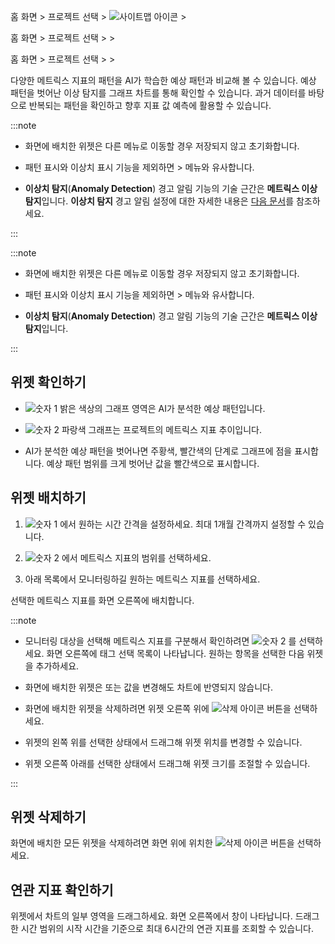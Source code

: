 
<InDoc product="java,php,python,nodejs,dotnet,golang">

홈 화면 &gt; 프로젝트 선택 &gt; ![사이트맵 아이콘](/img/ic-sitemap.svg) <Cmdname sid="sitemap" className="uitext" /> &gt; <Cmdname sid="tag_count_anomaly_detection" className="uitext" />

</InDoc>

<InDoc product="postgresql,mysql,oracle,mssql,mssql-v1,tibero,cubrid,altibase,redis,mongodb,server,kubernetes">

홈 화면 &gt; 프로젝트 선택 &gt; <Cmdname sid="analysis" className="uitext" /> &gt; <Cmdname sid="tag_count_anomaly_detection" className="uitext" />

</InDoc>

<InDoc product='amazon-cloudwatch,amazon-ecs,azure,ncloud'>

홈 화면 &gt; 프로젝트 선택 &gt; <Cmdname sid="metrics" className="uitext" /> &gt; <Cmdname sid="tag_count_anomaly_detection" className="uitext" />

</InDoc>

다양한 메트릭스 지표의 패턴을 AI가 학습한 예상 패턴과 비교해 볼 수 있습니다. 예상 패턴을 벗어난 이상 탐지를 그래프 차트를 통해 확인할 수 있습니다. 과거 데이터를 바탕으로 반복되는 패턴을 확인하고 향후 지표 값 예측에 활용할 수 있습니다.

<Xclude product='amazon-cloudwatch,amazon-ecs,azure,oracle-cloud,ncloud'>

:::note

* 화면에 배치한 위젯은 다른 메뉴로 이동할 경우 저장되지 않고 초기화합니다.

* 패턴 표시와 이상치 표시 기능을 제외하면 <Cmdname sid="analysis" className="uitext" /> &gt; <Cmdname sid="tag_count_chart" className="uitext" /> 메뉴와 유사합니다.

* **이상치 탐지**(**Anomaly Detection**) 경고 알림 기능의 기술 근간은 **메트릭스 이상 탐지**입니다. **이상치 탐지** 경고 알림 설정에 대한 자세한 내용은 [다음 문서](set-event-detect-anomal)를 참조하세요.

:::

</Xclude>


<InDoc product='amazon-cloudwatch,amazon-ecs,azure,oracle-cloud,ncloud'>

:::note

* 화면에 배치한 위젯은 다른 메뉴로 이동할 경우 저장되지 않고 초기화합니다.

* 패턴 표시와 이상치 표시 기능을 제외하면 <Cmdname sid="analysis" className="uitext" /> &gt; <Cmdname sid="tag_count_chart" className="uitext" /> 메뉴와 유사합니다.

* **이상치 탐지**(**Anomaly Detection**) 경고 알림 기능의 기술 근간은 **메트릭스 이상 탐지**입니다. 

:::

</InDoc>

## 위젯 확인하기

<ImgLang img='metrics-detect-abnormal.png' desc='메트릭스 이상 탐지' />

* ![숫자 1](/img/number-01.png) 밝은 색상의 그래프 영역은 AI가 분석한 예상 패턴입니다. 

* ![숫자 2](/img/number-02.png) <span class='normal'>파랑색</span> 그래프는 프로젝트의 메트릭스 지표 추이입니다.

* AI가 분석한 예상 패턴을 벗어나면 <span class='slow'>주황색</span>, <span class='vslow'>빨간색</span>의 단계로 그래프에 점을 표시합니다. 예상 패턴 범위를 크게 벗어난 값을 <span class='vslow'>빨간색</span>으로 표시합니다.

## 위젯 배치하기

<ImgLang img='metrics-detect-abnormal-set-widget.png' desc='메트릭스 이상 탐지' />

1. ![숫자 1](/img/number-01.png) <Cmdname sid="time" className="uitext" />에서 원하는 시간 간격을 설정하세요. 최대 1개월 간격까지 설정할 수 있습니다.

1. ![숫자 2](/img/number-02.png) <Cmdname sid="filter" className="uitext" />에서 메트릭스 지표의 범위를 선택하세요.

1. 아래 목록에서 모니터링하길 원하는 메트릭스 지표를 선택하세요.

선택한 메트릭스 지표를 화면 오른쪽에 배치합니다.

:::note

* 모니터링 대상을 선택해 메트릭스 지표를 구분해서 확인하려면 ![숫자 2](/img/number-02.png) <Cmdname sid="tag" className="uitext" />를 선택하세요. 화면 오른쪽에 태그 선택 목록이 나타납니다. 원하는 항목을 선택한 다음 위젯을 추가하세요.

* 화면에 배치한 위젯은  <Cmdname sid="time" className="uitext" /> 또는  <Cmdname sid="tag" className="uitext" /> 값을 변경해도 차트에 반영되지 않습니다.

* 화면에 배치한 위젯을 삭제하려면 위젯 오른쪽 위에 ![삭제 아이콘](/img/ico-remove.svg) 버튼을 선택하세요.

* 위젯의 왼쪽 위를 선택한 상태에서 드래그해 위젯 위치를 변경할 수 있습니다.

* 위젯 오른쪽 아래를 선택한 상태에서 드래그해 위젯 크기를 조절할 수 있습니다.

:::

## 위젯 삭제하기

화면에 배치한 모든 위젯을 삭제하려면 화면 위에 위치한 ![삭제 아이콘](/img/ico-trash.svg) <Cmdname sid="BTN06884" className="uitext" /> 버튼을 선택하세요.

## 연관 지표 확인하기

<ImgLang img='metrics-detect-anormal-details.png' desc='메트릭스 이상 탐지' />

위젯에서 차트의 일부 영역을 드래그하세요. 화면 오른쪽에서 <Cmdname sid="TTL08102" className="uitext" /> 창이 나타납니다. 드래그한 시간 범위의 시작 시간을 기준으로 최대 6시간의 연관 지표를 조회할 수 있습니다.